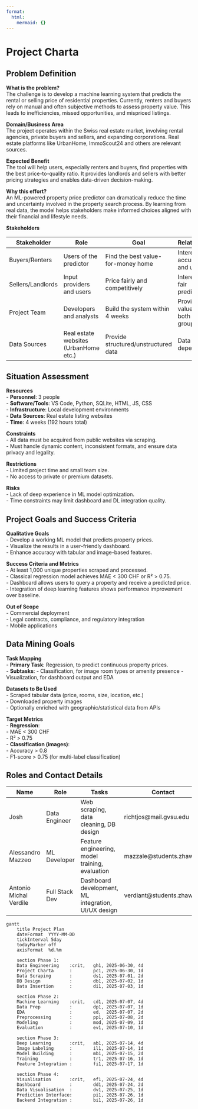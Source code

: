 ```yaml
---
format:
  html:
    mermaid: {}
---
```

# Project Charta

## Problem Definition

**What is the problem?**  
The challenge is to develop a machine learning system that predicts the rental or selling price of residential properties. Currently, renters and buyers rely on manual and often subjective methods to assess property value. This leads to inefficiencies, missed opportunities, and mispriced listings.

**Domain/Business Area**  
The project operates within the Swiss real estate market, involving rental agencies, private buyers and sellers, and expanding corporations. Real estate platforms like UrbanHome, ImmoScout24 and others are relevant sources.

**Expected Benefit**  
The tool will help users, especially renters and buyers, find properties with the best price-to-quality ratio. It provides landlords and sellers with better pricing strategies and enables data-driven decision-making.

**Why this effort?**  
An ML-powered property price predictor can dramatically reduce the time and uncertainty involved in the property search process. By learning from real data, the model helps stakeholders make informed choices aligned with their financial and lifestyle needs.

**Stakeholders**

| Stakeholder       | Role                                 | Goal                                | Relationship                        |
|-------------------|--------------------------------------|-------------------------------------|-------------------------------------|
| Buyers/Renters    | Users of the predictor               | Find the best value-for-money home  | Interested in accuracy and usability |
| Sellers/Landlords | Input providers and users            | Price fairly and competitively      | Interested in fair predictions       |
| Project Team      | Developers and analysts              | Build the system within 4 weeks     | Provides value to both user groups   |
| Data Sources      | Real estate websites (UrbanHome etc.)| Provide structured/unstructured data| Data dependency                      |

## Situation Assessment

**Resources**  
- **Personnel**: 3 people  
- **Software/Tools**: VS Code, Python, SQLite, HTML, JS, CSS  
- **Infrastructure**: Local development environments  
- **Data Sources**: Real estate listing websites  
- **Time**: 4 weeks (192 hours total)

**Constraints**  
- All data must be acquired from public websites via scraping.  
- Must handle dynamic content, inconsistent formats, and ensure data privacy and legality.

**Restrictions**  
- Limited project time and small team size.  
- No access to private or premium datasets.

**Risks**  
- Lack of deep experience in ML model optimization.  
- Time constraints may limit dashboard and DL integration quality.

## Project Goals and Success Criteria

**Qualitative Goals**  
- Develop a working ML model that predicts property prices.  
- Visualize the results in a user-friendly dashboard.  
- Enhance accuracy with tabular and image-based features.

**Success Criteria and Metrics**  
- At least 1,000 unique properties scraped and processed.  
- Classical regression model achieves MAE < 300 CHF or R² > 0.75.  
- Dashboard allows users to query a property and receive a predicted price.  
- Integration of deep learning features shows performance improvement over baseline.

**Out of Scope**  
- Commercial deployment  
- Legal contracts, compliance, and regulatory integration  
- Mobile applications

## Data Mining Goals

**Task Mapping**  
- **Primary Task**: Regression, to predict continuous property prices.  
- **Subtasks**:
  - Classification, for image room types or amenity presence
  - Visualization, for dashboard output and EDA

**Datasets to Be Used**  
- Scraped tabular data (price, rooms, size, location, etc.)  
- Downloaded property images  
- Optionally enriched with geographic/statistical data from APIs

**Target Metrics**  
- **Regression**:  
  - MAE < 300 CHF  
  - R² > 0.75  
- **Classification (images)**:  
  - Accuracy > 0.8  
  - F1-score > 0.75 (for multi-label classification)

## Roles and Contact Details

| Name            | Role             | Tasks                                                                  | Contact                     |
|-----------------|------------------|------------------------------------------------------------------------|-----------------------------|
| Josh            | Data Engineer    | Web scraping, data cleaning, DB design                                | richtjos@mail.gvsu.edu         |
| Alessandro Mazzeo             | ML Developer     | Feature engineering, model training, evaluation                        | mazzale@students.zhaw.ch         |
| Antonio Michal Verdile        | Full Stack Dev   | Dashboard development, ML integration, UI/UX design                    | verdiant@students.zhaw.ch         |

```mermaid
gantt
    title Project Plan
    dateFormat  YYYY-MM-DD
    tickInterval 5day
    todayMarker off
    axisFormat  %d.%m

    section Phase 1: 
    Data Engineering    :crit,   gh1, 2025-06-30, 4d
    Project Charta      :        pc1, 2025-06-30, 1d
    Data Scraping       :        ds1, 2025-07-01, 2d
    DB Design           :        db1, 2025-07-02, 1d
    Data Insertion      :        di1, 2025-07-03, 1d

    section Phase 2: 
    Machine Learning    :crit,   cd1, 2025-07-07, 4d
    Data Prep           :        dp1, 2025-07-07, 1d
    EDA                 :        ed,  2025-07-07, 2d
    Preprocessing       :        pp1, 2025-07-08, 2d
    Modeling            :        mod, 2025-07-09, 1d
    Evaluation          :        ev1, 2025-07-10, 1d

    section Phase 3: 
    Deep Learning       :crit,   ab1, 2025-07-14, 4d
    Image Labeling      :        il1, 2025-07-14, 1d
    Model Building      :        mb1, 2025-07-15, 2d
    Training            :        tr1, 2025-07-16, 1d
    Feature Integration :        fi1, 2025-07-17, 1d

    section Phase 4: 
    Visualisation       :crit,   ef1, 2025-07-24, 4d
    Dashboard           :        dd1, 2025-07-24, 2d
    Data Visualisation  :        dv1, 2025-07-25, 1d
    Prediction Interface:        pi1, 2025-07-26, 1d
    Backend Integration :        bi1, 2025-07-26, 1d
```
